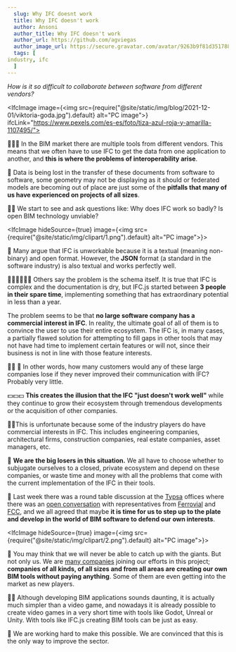 ```yaml
---
  slug: Why IFC doesnt work
  title: Why IFC doesn't work
  author: Ansoni
  author_title: Why IFC doesn't work
  author_url: https://github.com/agviegas
  author_image_url: https://secure.gravatar.com/avatar/9263b9f81d351788e46bc64000c03cb6
  tags: [
industry, ifc
  ]
---
```


_How is it so difficult to collaborate between software from different vendors?_

<!--truncate-->


<IfcImage image={<img src={require("@site/static/img/blog/2021-12-01/viktoria-goda.jpg").default} alt="PC image"></img>} ifcLink="https://www.pexels.com/es-es/foto/tiza-azul-roja-y-amarilla-1107495/"></IfcImage>

🤜💥🤛
In the BIM market there are multiple tools from different vendors. This means that we often have to use IFC to get the data from one application to another, and **this is where the problems of interoperability arise**.

🤒
Data is being lost in the transfer of these documents from software to software, some geometry may not be displaying as it should or federated models are becoming out of place are just some of the **pitfalls that many of us have experienced on projects of all sizes**.


<IfcCard>🤷‍♂️ We start to see and ask questions like: Why does IFC work so badly? Is open BIM technology unviable?</IfcCard>

<IfcImage hideSource={true} image={<img src={require("@site/static/img/clipart/1.png").default} alt="PC image"></img>}></IfcImage>

📃
Many argue that IFC is unworkable because it is a textual (meaning non-binary) and open format. However, the **JSON** format (a standard in the software industry) is also textual and works perfectly well.

👨‍💻👨‍💻👨‍💻
Others say the problem is the schema itself. It is true that IFC is complex and the documentation is dry, but IFC.js started between **3 people in their spare time**, implementing something that has extraordinary potential in less than a year.

The problem seems to be that **no large software company has a commercial interest in IFC**. In reality, the ultimate goal of all of them is to convince the user to use their entire ecosystem. The IFC is, in many cases, a partially flawed solution for attempting to fill gaps in other tools that may not have had time to implement certain features or will not, since their business is not in line with those feature interests.


<IfcCard>👨‍💼 💼 In other words, how many customers would any of these large companies lose if they never improved their communication with IFC? Probably very little.</IfcCard>

💵💵💵 **This creates the illusion that the IFC "just doesn't work well"** while they continue to grow their ecosystem through tremendous developments or the acquisition of other companies.

🙍‍♂️This is unfortunate because some of the industry players do have commercial interests in IFC. This includes engineering companies, architectural firms, construction companies, real estate companies, asset managers, etc.

💸 **We are the big losers in this situation.** We all have to choose whether to subjugate ourselves to a closed, private ecosystem and depend on these companies, or waste time and money with all the problems that come with the current implementation of the IFC in their tools.

🤝 Last week there was a round table discussion at the [Typsa](https://www.typsa.com/en/) offices where there was an [open conversation](https://teys.es/01-hackaton-typsa-ue4-actividades/) with representatives from [Ferrovial](https://www.ferrovial.com/) and [FCC](https://www.fcc.es/), and we all agreed that maybe **it is time for us to step up to the plate and develop in the world of BIM software to defend our own interests**.

<IfcImage hideSource={true} image={<img src={require("@site/static/img/clipart/2.png").default} alt="PC image"></img>}></IfcImage>

💪 You may think that we will never be able to catch up with the giants. But not only us. We are [many companies](https://ifcjs.github.io/info/docs/Contribute) joining our efforts in this project; **companies of all kinds, of all sizes and from all areas are creating our own BIM tools without paying anything**. Some of them are even getting into the market as new players.

👩‍💻 Although developing BIM applications sounds daunting, it is actually much simpler than a video game, and nowadays it is already possible to create video games in a very short time with tools like Godot, Unreal or Unity. With tools like IFC.js creating BIM tools can be just as easy.


<IfcCard>💛 We are working hard to make this possible. We are convinced that this is the only way to improve the sector.</IfcCard>

